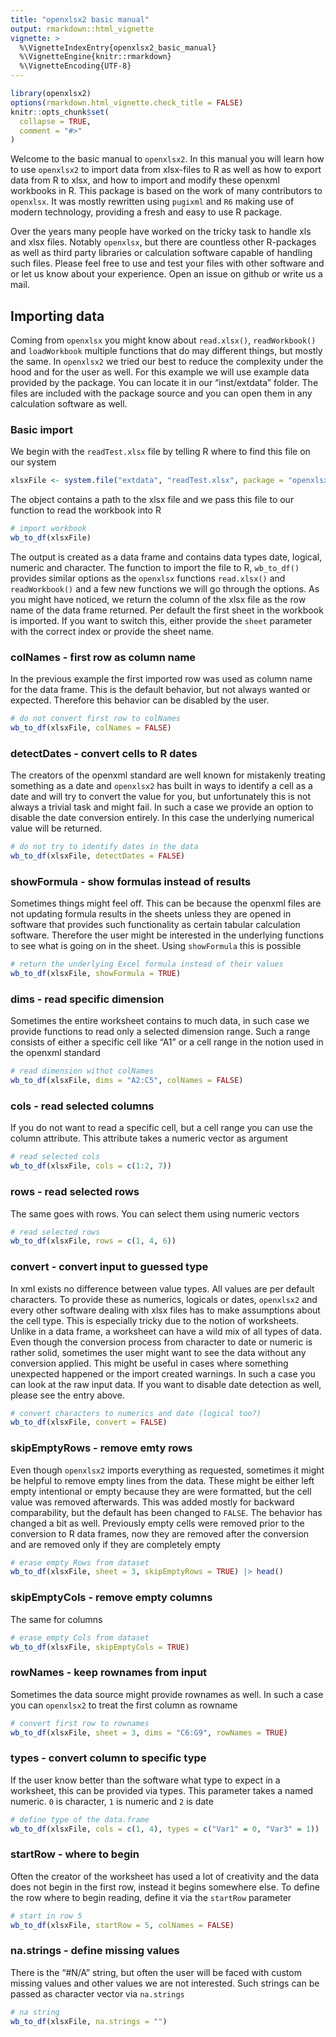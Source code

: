 ```yaml
---
title: "openxlsx2 basic manual"
output: rmarkdown::html_vignette
vignette: >
  %\VignetteIndexEntry{openxlsx2_basic_manual}
  %\VignetteEngine{knitr::rmarkdown}
  %\VignetteEncoding{UTF-8}
---
```



```r
library(openxlsx2)
options(rmarkdown.html_vignette.check_title = FALSE)
knitr::opts_chunk$set(
  collapse = TRUE,
  comment = "#>"
)
```

Welcome to the basic manual to `openxlsx2`. In this manual you will learn how to use `openxlsx2` to import data from xlsx-files to R as well as how to export data from R to xlsx, and how to import and modify these openxml workbooks in R. This package is based on the work of many contributors to `openxlsx`. It was mostly rewritten using `pugixml` and `R6` making use of modern technology, providing a fresh and easy to use R package.

Over the years many people have worked on the tricky task to handle xls and xlsx files. Notably `openxlsx`, but there are countless other R-packages as well as third party libraries or calculation software capable of handling such files. Please feel free to use and test your files with other software and or let us know about your experience. Open an issue on github or write us a mail.

## Importing data

Coming from `openxlsx` you might know about `read.xlsx()`, `readWorkbook()` and `loadWorkbook` multiple functions that do may different things, but mostly the same. In `openxlsx2` we tried our best to reduce the complexity under the hood and for the user as well. For this example we will use example data provided by the package. You can locate it in our "inst/extdata" folder. The files are included with the package source and you can open them in any calculation software as well.

### Basic import
We begin with the `readTest.xlsx` file by telling R where to find this file on our system
```r
xlsxFile <- system.file("extdata", "readTest.xlsx", package = "openxlsx2")
```

The object contains a path to the xlsx file and we pass this file to our function to read the workbook into R
```r
# import workbook
wb_to_df(xlsxFile)
```

The output is created as a data frame and contains data types date, logical, numeric and character. The function to import the file to R, `wb_to_df()` provides similar options as the `openxlsx` functions `read.xlsx()` and `readWorkbook()` and a few new functions we will go through the options. As you might have noticed, we return the column of the xlsx file as the row name of the data frame returned.
Per default the first sheet in the workbook is imported. If you want to switch this, either provide the `sheet` parameter with the correct index or provide the sheet name. 

### colNames - first row as column name
In the previous example the first imported row was used as column name for the data frame. This is the default behavior, but not always wanted or expected. Therefore this behavior can be disabled by the user.
```r
# do not convert first row to colNames
wb_to_df(xlsxFile, colNames = FALSE)
```

### detectDates - convert cells to R dates
The creators of the openxml standard are well known for mistakenly treating something as a date and `openxlsx2` has built in ways to identify a cell as a date and will try to convert the value for you, but unfortunately this is not always a trivial task and might fail. In such a case we provide an option to disable the date conversion entirely. In this case the underlying numerical value will be returned.
```r
# do not try to identify dates in the data
wb_to_df(xlsxFile, detectDates = FALSE)
```

### showFormula - show formulas instead of results
Sometimes things might feel off. This can be because the openxml files are not updating formula results in the sheets unless they are opened in software that provides such functionality as certain tabular calculation software. Therefore the user might be interested in the underlying functions to see what is going on in the sheet. Using `showFormula` this is possible
```r
# return the underlying Excel formula instead of their values
wb_to_df(xlsxFile, showFormula = TRUE)
```

### dims - read specific dimension
Sometimes the entire worksheet contains to much data, in such case we provide functions to read only a selected dimension range. Such a range consists of either a specific cell like "A1" or a cell range in the notion used in the openxml standard
```r
# read dimension withot colNames
wb_to_df(xlsxFile, dims = "A2:C5", colNames = FALSE)
```

### cols - read selected columns
If you do not want to read a specific cell, but a cell range you can use the column attribute. This attribute takes a numeric vector as argument
```r
# read selected cols
wb_to_df(xlsxFile, cols = c(1:2, 7))
```

### rows - read selected rows
The same goes with rows. You can select them using numeric vectors
```r
# read selected rows
wb_to_df(xlsxFile, rows = c(1, 4, 6))
```

### convert - convert input to guessed type
In xml exists no difference between value types. All values are per default characters. To provide these as numerics, logicals or dates, `openxlsx2` and every other software dealing with xlsx files has to make assumptions about the cell type. This is especially tricky due to the notion of worksheets. Unlike in a data frame, a worksheet can have a wild mix of all types of data. Even though the conversion process from character to date or numeric is rather solid, sometimes the user might want to see the data without any conversion applied. This might be useful in cases where something unexpected happened or the import created warnings. In such a case you can look at the raw input data. If you want to disable date detection as well, please see the entry above.
```r
# convert characters to numerics and date (logical too?)
wb_to_df(xlsxFile, convert = FALSE)
```

### skipEmptyRows - remove emty rows
Even though `openxlsx2` imports everything as requested, sometimes it might be helpful to remove empty lines from the data. These might be either left empty intentional or empty because they are were formatted, but the cell value was removed afterwards. This was added mostly for backward comparability, but the default has been changed to `FALSE`. The behavior has changed a bit as well. Previously empty cells were removed prior to the conversion to R data frames, now they are removed after the conversion and are removed only if they are completely empty
```r
# erase empty Rows from dataset
wb_to_df(xlsxFile, sheet = 3, skipEmptyRows = TRUE) |> head()
```

### skipEmptyCols - remove empty columns
The same for columns 
```r
# erase empty Cols from dataset
wb_to_df(xlsxFile, skipEmptyCols = TRUE)
```

### rowNames - keep rownames from input
Sometimes the data source might provide rownames as well. In such a case you can `openxlsx2` to treat the first column as rowname
```r
# convert first row to rownames
wb_to_df(xlsxFile, sheet = 3, dims = "C6:G9", rowNames = TRUE)
```

### types - convert column to specific type
If the user know better than the software what type to expect in a worksheet, this can be provided via types. This parameter takes a named numeric. `0` is character, `1` is numeric and `2` is date
```r
# define type of the data.frame
wb_to_df(xlsxFile, cols = c(1, 4), types = c("Var1" = 0, "Var3" = 1))
```

### startRow - where to begin
Often the creator of the worksheet has used a lot of creativity and the data does not begin in the first row, instead it begins somewhere else. To define the row where to begin reading, define it via the `startRow` parameter
```r
# start in row 5
wb_to_df(xlsxFile, startRow = 5, colNames = FALSE)
```

### na.strings - define missing values
There is the "#N/A" string, but often the user will be faced with custom missing values and other values we are not interested. Such strings can be passed as character vector via `na.strings`
```r
# na string
wb_to_df(xlsxFile, na.strings = "")
```
